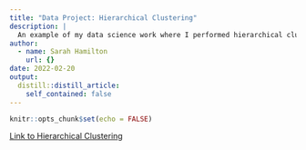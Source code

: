```yaml
---
title: "Data Project: Hierarchical Clustering"
description: |
  An example of my data science work where I performed hierarchical clustering on watershed data.
author:
  - name: Sarah Hamilton
    url: {}
date: 2022-02-20
output:
  distill::distill_article:
    self_contained: false
---
```



```r
knitr::opts_chunk$set(echo = FALSE)
```

<a href="file:///Users/sarahhamilton/Desktop/Bren%20Winter%202022/ESM%20244/Homework/esm244-w2022-hw3/a3_task2_hamilton_sarah.html" target="_blank">Link to Hierarchical Clustering</a>

